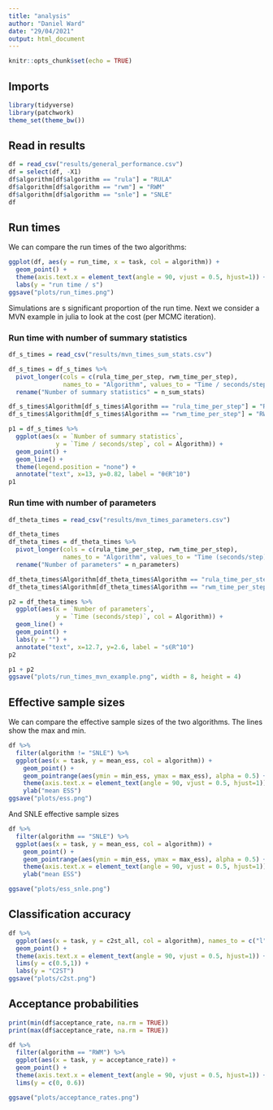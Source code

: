 ```yaml
---
title: "analysis"
author: "Daniel Ward"
date: "29/04/2021"
output: html_document
---
```


```r
knitr::opts_chunk$set(echo = TRUE)
```

## Imports
```r
library(tidyverse)
library(patchwork)
theme_set(theme_bw())
```


## Read in results
```r
df = read_csv("results/general_performance.csv")
df = select(df, -X1)
df$algorithm[df$algorithm == "rula"] = "RULA"
df$algorithm[df$algorithm == "rwm"] = "RWM"
df$algorithm[df$algorithm == "snle"] = "SNLE"
df
```


## Run times
We can compare the run times of the two algorithms:
```r
ggplot(df, aes(y = run_time, x = task, col = algorithm)) +
  geom_point() +
  theme(axis.text.x = element_text(angle = 90, vjust = 0.5, hjust=1)) +
  labs(y = "run time / s")
ggsave("plots/run_times.png")
```
Simulations are s significant proportion of the run time. Next we consider a MVN example in julia to look at the cost (per MCMC iteration).

### Run time with number of summary statistics
```r
df_s_times = read_csv("results/mvn_times_sum_stats.csv")

df_s_times = df_s_times %>%
  pivot_longer(cols = c(rula_time_per_step, rwm_time_per_step),
               names_to = "Algorithm", values_to = "Time / seconds/step") %>%
  rename("Number of summary statistics" = n_sum_stats)

df_s_times$Algorithm[df_s_times$Algorithm == "rula_time_per_step"] = "RULA"
df_s_times$Algorithm[df_s_times$Algorithm == "rwm_time_per_step"] = "RWM"

p1 = df_s_times %>%
  ggplot(aes(x = `Number of summary statistics`,
             y = `Time / seconds/step`, col = Algorithm)) +
  geom_point() +
  geom_line() +
  theme(legend.position = "none") +
  annotate("text", x=13, y=0.82, label = "θ∈R^10")
p1

```

### Run time with number of parameters
```r
df_theta_times = read_csv("results/mvn_times_parameters.csv")

df_theta_times
df_theta_times = df_theta_times %>%
  pivot_longer(cols = c(rula_time_per_step, rwm_time_per_step),
               names_to = "Algorithm", values_to = "Time (seconds/step)") %>%
  rename("Number of parameters" = n_parameters)

df_theta_times$Algorithm[df_theta_times$Algorithm == "rula_time_per_step"] = "RULA"
df_theta_times$Algorithm[df_theta_times$Algorithm == "rwm_time_per_step"] = "RWM"

p2 = df_theta_times %>%
  ggplot(aes(x = `Number of parameters`,
             y = `Time (seconds/step)`, col = Algorithm)) +
  geom_line() +
  geom_point() +
  labs(y = "") +
  annotate("text", x=12.7, y=2.6, label = "s∈R^10")
p2

```

```r
p1 + p2
ggsave("plots/run_times_mvn_example.png", width = 8, height = 4)
```

## Effective sample sizes
We can compare the effective sample sizes of the two algorithms. The lines show
the max and min.

```r
df %>%
  filter(algorithm != "SNLE") %>%
  ggplot(aes(x = task, y = mean_ess, col = algorithm)) +
    geom_point() +
    geom_pointrange(aes(ymin = min_ess, ymax = max_ess), alpha = 0.5) +
    theme(axis.text.x = element_text(angle = 90, vjust = 0.5, hjust=1)) +
    ylab("mean ESS")
ggsave("plots/ess.png")
```

And SNLE effective sample sizes
```r
df %>%
  filter(algorithm == "SNLE") %>%
  ggplot(aes(x = task, y = mean_ess, col = algorithm)) +
    geom_point() +
    geom_pointrange(aes(ymin = min_ess, ymax = max_ess), alpha = 0.5) +
    theme(axis.text.x = element_text(angle = 90, vjust = 0.5, hjust=1)) +
    ylab("mean ESS")

ggsave("plots/ess_snle.png")

```



## Classification accuracy
```r
df %>%
  ggplot(aes(x = task, y = c2st_all, col = algorithm), names_to = c("l")) +
  geom_point() + 
  theme(axis.text.x = element_text(angle = 90, vjust = 0.5, hjust=1)) +
  lims(y = c(0.5,1)) +
  labs(y = "C2ST")
ggsave("plots/c2st.png")
```


## Acceptance probabilities
```r
print(min(df$acceptance_rate, na.rm = TRUE))
print(max(df$acceptance_rate, na.rm = TRUE))
```


```r
df %>%
  filter(algorithm == "RWM") %>%
  ggplot(aes(x = task, y = acceptance_rate)) +
  geom_point() +
  theme(axis.text.x = element_text(angle = 90, vjust = 0.5, hjust=1)) +
  lims(y = c(0, 0.6))

ggsave("plots/acceptance_rates.png")
```

